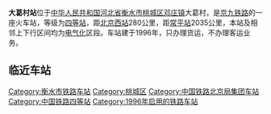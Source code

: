 {{Infobox China railway station 
|车站名称 = 大葛村站
|图片 = 
|图片介紹 = 
|其他名称= 
|车站名称拼音=Dagecun Zhan
|英文名称=Dagecun Railway Station
|车站代码=24786<ref>{{cite book|author=铁道部电子计算技术中心, 铁道部运输局|title=铁路车站站名代码表：TMIS使用|publisher=中国铁道出版社|location=北京|year=1998|isbn=9787113030995|pages=45}}</ref>
|电报码= 
|拼音码= 
|车站类型= 货运站
|始建时间=
|开通运营= 1996年
|车站位置 =[[中华人民共和国|中华人民共和国]][[河北省|河北省]][[衡水市|衡水市]][[桃城区|桃城区]][[邓庄镇|邓庄镇]]
|归属 = [[北京铁路局|北京铁路局]]衡水车务段
|使用状态= 使用中
|线路 = [[京九铁路|京九铁路]]
|车站等级 = [[四等站_(中鐵)|四等站]]
|月台数目 = 2
|侧式站台=1
|岛式站台=1
|站台面 = 3	
|股道数目 =4
|正线= 2
|到发线=3 
|其它线= 0
|坐标 = {{Coord|37|40|29|N|115|45|35|E|format=dms|display=inline,title|type:railwaystation_region:CN}}
|网站 = }}

{{BS-map|title=大葛村站路轨及月台配置示意图|navbar=Rdt_demo|map=
CONTg\CONTg~~[[京九铁路|京九铁路]][[上行线|上]]、[[下行线|下行线]][[北京西站|北京西站]]方向
STRg\STRf
STR!~STRc2\ABZg3
ABZg+1\STRc4!~STR
STRc2\ABZg3\ABZg2\STRc3
STR+1\STRc4!~STR\STR!~STRc1\STR+4
STR\STR\STR\STR
STR\STR\STR\STR
STR\STR\STR\STR
STR+BSl\STR+BSr\STR\STR+BSl
STR+BSl\STR+BSr\STR\STR+BSl
STR+BSl\STR+BSr\STR\STR+BSl
STR+BSl\STR+BSr\STR\STR+BSl
STR\STR\STR\STR
STR\STR\STR\STR
STR\STR\STR\STR
STR2\STRc3!~STR\STR\STR
STRc1\ABZg+4\STR!~STRc2\STR3
\ABZg2\STRc3!~ABZg+1\STRc4
STR!~STRc1\ABZg+4
STRg\STRf
CONTf\CONTf~~[[京九铁路|京九铁路]][[上行线|上]]、[[下行线|下行线]][[常平站|常平站]]方向
}}
'''大葛村站'''位于[[中华人民共和国|中华人民共和国]][[河北省|河北省]][[衡水市|衡水市]][[桃城区|桃城区]][[邓庄镇|邓庄镇]]大葛村，是[[京九铁路|京九铁路]]的一座火车站，等级为[[四等站_(中国)|四等站]]，距[[北京西站|北京西站]]280公里，距[[常平站|常平站]]2035公里，本站及相邻上下行区间均为[[电气化|电气化]]区段。车站建于1996年，只办理货运，不办理客运业务。

== 临近车站 ==
{{start rail box|[[中国铁路|中国铁路]]}}
{{s-inop|[[衡水站|衡水站]]|{{站|北京西}}方向}}
{{s-line|[[京九铁路|京九铁路]]<br />← {{0}}6km 大葛村站 25km →}}
{{s-inop|[[枣强站|枣强站]]<br><s>[[马屯站|马屯站]]</s>(已撤销)|{{站|常平}}方向}}
{{End box}}

{{京九铁路}}
[[Category:衡水市铁路车站|Category:衡水市铁路车站]]
[[Category:桃城区|Category:桃城区]]
[[Category:中国铁路北京局集团车站|Category:中国铁路北京局集团车站]]
[[Category:中国铁路四等站|Category:中国铁路四等站]]
[[Category:1996年启用的铁路车站|Category:1996年启用的铁路车站]]